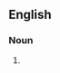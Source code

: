 {{also|lay-by|lay by}}

==English==

===Noun===
{{en-noun}}

# {{alternative spelling of|lay-by|lang=en}}